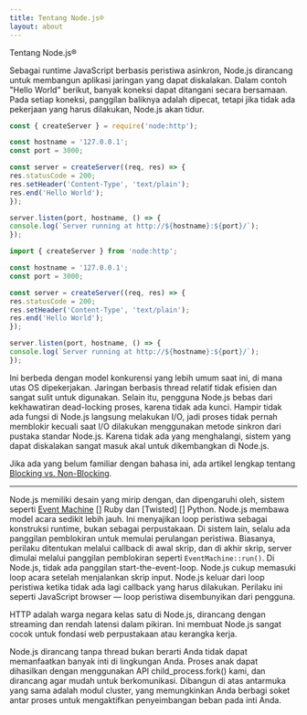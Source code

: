 ```yaml
---
title: Tentang Node.js®
layout: about
---
```


Tentang Node.js®

Sebagai runtime JavaScript berbasis peristiwa asinkron, Node.js dirancang untuk membangun
aplikasi jaringan yang dapat diskalakan. Dalam contoh "Hello World" berikut, banyak
koneksi dapat ditangani secara bersamaan. Pada setiap koneksi, panggilan baliknya adalah
dipecat, tetapi jika tidak ada pekerjaan yang harus dilakukan, Node.js akan tidur.

```cjs
const { createServer } = require('node:http');

const hostname = '127.0.0.1';
const port = 3000;

const server = createServer((req, res) => {
res.statusCode = 200;
res.setHeader('Content-Type', 'text/plain');
res.end('Hello World');
});

server.listen(port, hostname, () => {
console.log(`Server running at http://${hostname}:${port}/`);
});
```

```mjs
import { createServer } from 'node:http';

const hostname = '127.0.0.1';
const port = 3000;

const server = createServer((req, res) => {
res.statusCode = 200;
res.setHeader('Content-Type', 'text/plain');
res.end('Hello World');
});

server.listen(port, hostname, () => {
console.log(`Server running at http://${hostname}:${port}/`);
});
```

Ini berbeda dengan model konkurensi yang lebih umum saat ini, di mana utas OS
dipekerjakan. Jaringan berbasis thread relatif tidak efisien dan sangat
sulit untuk digunakan. Selain itu, pengguna Node.js bebas dari kekhawatiran
dead-locking proses, karena tidak ada kunci. Hampir tidak ada fungsi di
Node.js langsung melakukan I/O, jadi proses tidak pernah memblokir kecuali saat I/O dilakukan menggunakan
metode sinkron dari pustaka standar Node.js. Karena tidak ada yang menghalangi, sistem yang dapat diskalakan sangat
masuk akal untuk dikembangkan di Node.js.

Jika ada yang belum familiar dengan bahasa ini, ada artikel lengkap tentang [Blocking vs. Non-Blocking][].

---

Node.js memiliki desain yang mirip dengan, dan dipengaruhi oleh, sistem seperti [Event Machine] [] Ruby dan [Twisted] [] Python. Node.js membawa model acara sedikit lebih jauh. Ini menyajikan loop peristiwa sebagai konstruksi runtime, bukan sebagai perpustakaan. Di sistem lain, selalu ada panggilan pemblokiran untuk memulai perulangan peristiwa. Biasanya, perilaku ditentukan melalui callback di awal skrip, dan di akhir skrip, server dimulai melalui panggilan pemblokiran seperti `EventMachine::run()`. Di Node.js, tidak ada panggilan start-the-event-loop. Node.js cukup memasuki loop acara setelah menjalankan skrip input. Node.js keluar dari loop peristiwa ketika tidak ada lagi callback yang harus dilakukan. Perilaku ini seperti JavaScript browser — loop peristiwa disembunyikan dari pengguna.

HTTP adalah warga negara kelas satu di Node.js, dirancang dengan streaming dan rendah
latensi dalam pikiran. Ini membuat Node.js sangat cocok untuk fondasi web
perpustakaan atau kerangka kerja.

Node.js dirancang tanpa thread bukan berarti Anda tidak dapat memanfaatkan banyak inti di lingkungan Anda. Proses anak dapat dihasilkan dengan menggunakan API child\_process.fork() kami, dan dirancang agar mudah untuk berkomunikasi. Dibangun di atas antarmuka yang sama adalah modul cluster, yang memungkinkan Anda berbagi soket antar proses untuk mengaktifkan penyeimbangan beban pada inti Anda.

[blocking vs. non-blocking]: /learn/asynchronous-work/overview-of-blocking-vs-non-blocking
[`child_process.fork()`]: https://nodejs.org/api/child_process.html
[`cluster`]: https://nodejs.org/api/cluster.html
[event machine]: https://github.com/eventmachine/eventmachine
[berpilin]: https://twisted.org/
